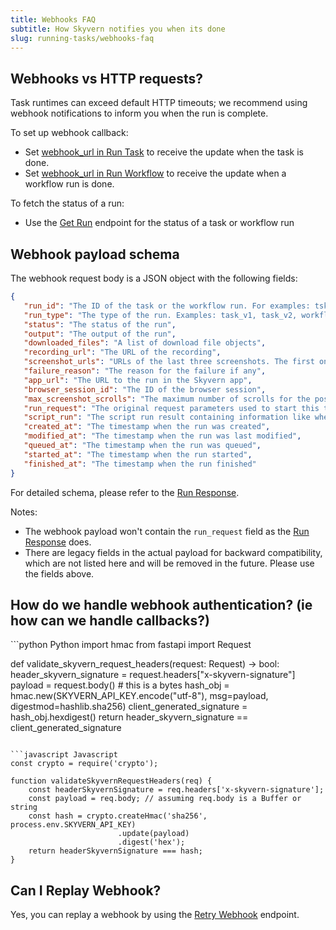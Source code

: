```yaml
---
title: Webhooks FAQ
subtitle: How Skyvern notifies you when its done
slug: running-tasks/webhooks-faq
---
```

## Webhooks vs HTTP requests?

Task runtimes can exceed default HTTP timeouts; we recommend using webhook notifications to inform you when the run is complete.

To set up webhook callback:
- Set [webhook_url in Run Task](/api-reference/api-reference/agent/run-task#request.body.webhook_url) to receive the update when the task is done.
- Set [webhook_url in Run Workflow](/api-reference/api-reference/workflows/run-workflow#request.body.webhook_url) to receive the update when a workflow run is done.

To fetch the status of a run:
- Use the [Get Run](/api-reference/api-reference/agent/get-run) endpoint for the status of a task or workflow run 

## Webhook payload schema

The webhook request body is a JSON object with the following fields:
```json
{
   "run_id": "The ID of the task or the workflow run. For examples: tsk_123, tsk_v2_123, wr_123",
   "run_type": "The type of the run. Examples: task_v1, task_v2, workflow_run, openai_cua, anthropic_cua, gemini_cua.",
   "status": "The status of the run",
   "output": "The output of the run",
   "downloaded_files": "A list of download file objects",
   "recording_url": "The URL of the recording",
   "screenshot_urls": "URLs of the last three screenshots. The first one in the list is the latest screenshot.",
   "failure_reason": "The reason for the failure if any",
   "app_url": "The URL to the run in the Skyvern app",
   "browser_session_id": "The ID of the browser session",
   "max_screenshot_scrolls": "The maximum number of scrolls for the post action screenshot. When it's None or 0, it takes the current viewpoint screenshot",
   "run_request": "The original request parameters used to start this task or workflow run",
   "script_run": "The script run result containing information like whether AI fallback is triggered when the script fails",
   "created_at": "The timestamp when the run was created",
   "modified_at": "The timestamp when the run was last modified",
   "queued_at": "The timestamp when the run was queued",
   "started_at": "The timestamp when the run started",
   "finished_at": "The timestamp when the run finished"
}
```
For detailed schema, please refer to the [Run Response](/api-reference/api-reference/agent/get-run#response).

Notes:
- The webhook payload won't contain the `run_request` field as the [Run Response](/api-reference/api-reference/agent/get-run#response) does.
- There are legacy fields in the actual payload for backward compatibility, which are not listed here and will be removed in the future. Please use the fields above. 

## How do we handle webhook authentication? (ie how can we handle callbacks?)

<CodeGroup>
```python Python
import hmac
from fastapi import Request

def validate_skyvern_request_headers(request: Request) -> bool:
    header_skyvern_signature = request.headers["x-skyvern-signature"]
    payload = request.body() # this is a bytes
    hash_obj = hmac.new(SKYVERN_API_KEY.encode("utf-8"), msg=payload, digestmod=hashlib.sha256)
    client_generated_signature = hash_obj.hexdigest()
    return header_skyvern_signature == client_generated_signature
```

```javascript Javascript
const crypto = require('crypto');

function validateSkyvernRequestHeaders(req) {
    const headerSkyvernSignature = req.headers['x-skyvern-signature'];
    const payload = req.body; // assuming req.body is a Buffer or string
    const hash = crypto.createHmac('sha256', process.env.SKYVERN_API_KEY)
                        .update(payload)
                        .digest('hex');
    return headerSkyvernSignature === hash;
}
```

</CodeGroup>

## Can I Replay Webhook?

Yes, you can replay a webhook by using the [Retry Webhook](/api-reference/api-reference/agent/retry-run-webhook) endpoint.
